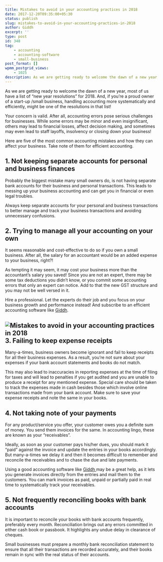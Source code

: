 ```yaml
---
title: Mistakes to avoid in your accounting practices in 2018
date: 2017-12-20T09:35:00+05:30
status: publish
slug: mistakes-to-avoid-in-your-accounting-practices-in-2018
author: Giddh
excerpt: ''
type: post
id: 348
tag:
    - accounting
    - accounting-software
    - small-business
post_format: []
wpmm_postgrid_views:
    - 1025
description: As we are getting ready to welcome the dawn of a new year, most of us have a list of “new year resolutions” for 2018. And, if you’re a proud owner
---
```

As we are getting ready to welcome the dawn of a new year, most of us have a list of “new year resolutions” for 2018. And, if you’re a proud owner of a start-up /small business, handling accounting more systematically and efficiently, might be one of the resolutions in that list!

Your concern is valid. After all, accounting errors pose serious challenges for businesses. While some errors may be minor and even insignificant, others may lead to financial losses, affect decision making, and sometimes may even lead to staff layoffs, insolvency or closing down your business!

Here are five of the most common accounting mistakes and how they can affect your business. Take note of them for efficient accounting.

**1. Not keeping separate accounts for personal and business finances**
-----------------------------------------------------------------------

Probably the biggest mistake many small owners do, is not having separate bank accounts for their business and personal transactions. This leads to messing up your business accounting and can get you in financial or even legal troubles.

Always keep separate accounts for your personal and business transactions to better manage and track your business transactions and avoiding unnecessary confusions.

**2. Trying to manage all your accounting on your own**
-------------------------------------------------------

It seems reasonable and cost-effective to do so if you own a small business. After all, the salary for an accountant would be an added expense to your business, right?!

As tempting it may seem, it may cost your business more than the accountant’s salary you saved! Since you are not an expert, there may be some tax deductions you didn’t know, or you commit some accounting errors that only an expert can notice. Add to that the new GST structure and you may not be well versed in it.

Hire a professional. Let the experts do their job and you focus on your business growth and performance instead! And subscribe to an efficient accounting software like [Giddh](https://giddh.com).

<img class="wp-block-image size-large" src = "../../img/blog/1_I0_RV0MjiF4sZpMj4FUZ3g.webp" alt="Mistakes to avoid in your accounting practices in 2018" />**3. Failing to keep expense receipts**
---------------------------------------

Many-a-times, business owners become ignorant and fail to keep receipts for all their business expenses. As a result, you’re not sure about your expenses if your bank account statements and books do not match.

This may also lead to inaccuracies in reporting expenses at the time of filing for taxes and will lead to penalties if you get audited and you are unable to produce a receipt for any mentioned expense. Special care should be taken to track the expenses made in cash besides those which involve online transactions made from your bank account. Make sure to save your expense receipts and note the same in your books.

**4. Not taking note of your payments**
---------------------------------------

For any product/service you offer, your customer owes you a definite sum of money. You send them invoices for the same. In accounting lingo, these are known as your “receivables”.

Ideally, as soon as your customer pays his/her dues, you should mark it “paid” against the invoice and update the entries in your books accordingly. But many-a-times we delay it and then it becomes difficult to remember and reconcile the receivables and to chase the due and late payments.

Using a good accounting software like [Giddh ](https://giddh.com)may be a great help, as it lets you generate invoices directly from the entries and mail them to the customers. You can mark invoices as paid, unpaid or partially paid in real time to systematically track your receivables.

**5. Not frequently reconciling books with bank accounts**
----------------------------------------------------------

It is important to reconcile your books with bank accounts frequently, preferably every month. Reconciliation brings out any errors committed in either cash book or passbook. It highlights any undue delay in clearance of cheques.

Small businesses must prepare a monthly bank reconciliation statement to ensure that all their transactions are recorded accurately, and their books remain in sync with the real status of their accounts.